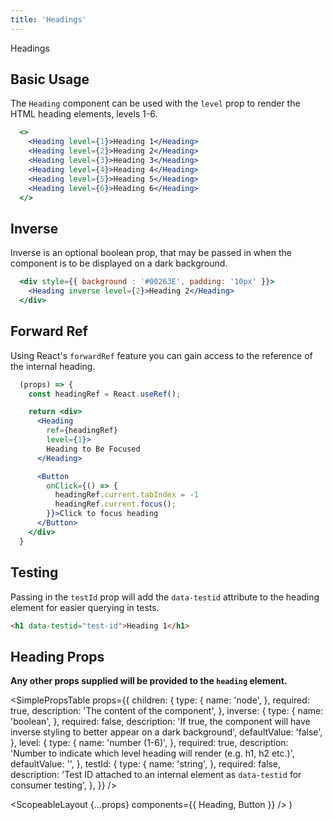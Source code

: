 ```yaml
---
title: 'Headings'
---
```



<DocsHeading to="/design/headings/" type="design">
  Headings
</DocsHeading>

## Basic Usage

The `Heading` component can be used with the `level` prop to render the HTML heading elements, levels 1-6.

```.jsx
  <>
    <Heading level={1}>Heading 1</Heading>
    <Heading level={2}>Heading 2</Heading>
    <Heading level={3}>Heading 3</Heading>
    <Heading level={4}>Heading 4</Heading>
    <Heading level={5}>Heading 5</Heading>
    <Heading level={6}>Heading 6</Heading>
  </>
```

## Inverse

Inverse is an optional boolean prop, that may be passed in when the component is to be displayed on a dark background.

```.jsx
  <div style={{ background : '#00263E', padding: '10px' }}>
    <Heading inverse level={2}>Heading 2</Heading>
  </div>
```

## Forward Ref

Using React's `forwardRef` feature you can gain access to the reference of the internal heading.

```.jsx
  (props) => {
    const headingRef = React.useRef();

    return <div>
      <Heading
        ref={headingRef}
        level={1}>
        Heading to Be Focused
      </Heading>

      <Button
        onClick={() => {
          headingRef.current.tabIndex = -1
          headingRef.current.focus();
        }}>Click to focus heading
      </Button>
    </div>
  }
```

## Testing

Passing in the `testId` prop will add the `data-testid` attribute to the heading element for easier querying in tests.

```html
<h1 data-testid="test-id">Heading 1</h1>
```

## Heading Props

**Any other props supplied will be provided to the `heading` element.**

<SimplePropsTable
  props={{
    children: {
      type: {
        name: 'node',
      },
      required: true,
      description: 'The content of the component',
    },
    inverse: {
      type: {
        name: 'boolean',
      },
      required: false,
      description:
        'If true, the component will have inverse styling to better appear on a dark background',
      defaultValue: 'false',
    },
    level: {
      type: {
        name: 'number (1-6)',
      },
      required: true,
      description:
        'Number to indicate which level heading will render (e.g. h1, h2 etc.)',
      defaultValue: '',
    },
    testId: {
      type: {
        name: 'string',
      },
      required: false,
      description:
        'Test ID attached to an internal element as `data-testid` for consumer testing',
    },
  }}
/>

  <ScopeableLayout {...props} components={{ Heading, Button }} />
)
